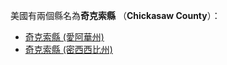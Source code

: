 美國有兩個縣名為'''奇克索縣''' （'''Chickasaw County'''）：
* [[奇克索縣_(愛阿華州)|奇克索縣 (愛阿華州)]]
* [[奇克索縣_(密西西比州)|奇克索縣 (密西西比州)]]
{{disambig|Q奇克索縣|Cat=四字县名消歧义}}